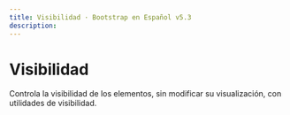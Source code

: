 ```yaml
---
title: Visibilidad · Bootstrap en Español v5.3
description: 
---
```

# Visibilidad

Controla la visibilidad de los elementos, sin modificar su visualización, con utilidades de visibilidad.